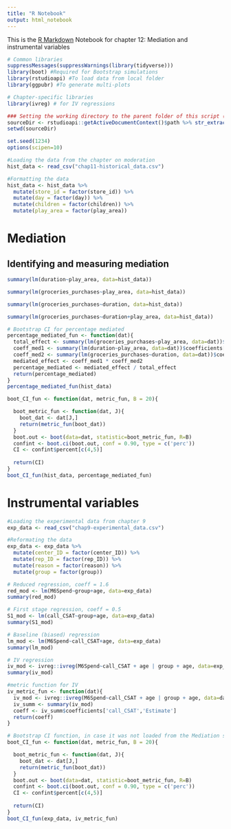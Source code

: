 ```yaml
---
title: "R Notebook"
output: html_notebook
---
```


This is the [R Markdown](http://rmarkdown.rstudio.com) Notebook for chapter 12: Mediation and instrumental variables

```r
# Common libraries
suppressMessages(suppressWarnings(library(tidyverse)))
library(boot) #Required for Bootstrap simulations
library(rstudioapi) #To load data from local folder
library(ggpubr) #To generate multi-plots

# Chapter-specific libraries
library(ivreg) # for IV regressions

### Setting the working directory to the parent folder of this script (Rstudio only)
sourceDir <- rstudioapi::getActiveDocumentContext()$path %>% str_extract("^.+/")
setwd(sourceDir)

set.seed(1234)
options(scipen=10)
```

```r
#Loading the data from the chapter on moderation
hist_data <- read_csv("chap11-historical_data.csv")

#Formatting the data
hist_data <- hist_data %>%
  mutate(store_id = factor(store_id)) %>%
  mutate(day = factor(day)) %>%
  mutate(children = factor(children)) %>%
  mutate(play_area = factor(play_area))
```

# Mediation

## Identifying and measuring mediation

```r
summary(lm(duration~play_area, data=hist_data))
```


```r
summary(lm(groceries_purchases~play_area, data=hist_data))
```


```r
summary(lm(groceries_purchases~duration, data=hist_data))
```

```r
summary(lm(groceries_purchases~duration+play_area, data=hist_data))
```

```r
# Bootstrap CI for percentage mediated 
percentage_mediated_fun <- function(dat){
  total_effect <- summary(lm(groceries_purchases~play_area, data=dat))$coefficients['play_area1', 'Estimate']
  coeff_med1 <- summary(lm(duration~play_area, data=dat))$coefficients['play_area1', 'Estimate']
  coeff_med2 <- summary(lm(groceries_purchases~duration, data=dat))$coefficients['duration', 'Estimate']
  mediated_effect <- coeff_med1 * coeff_med2
  percentage_mediated <- mediated_effect / total_effect
  return(percentage_mediated)
}
percentage_mediated_fun(hist_data)
```

```r
boot_CI_fun <- function(dat, metric_fun, B = 20){

  boot_metric_fun <- function(dat, J){
    boot_dat <- dat[J,]
    return(metric_fun(boot_dat))
  }
  boot.out <- boot(data=dat, statistic=boot_metric_fun, R=B)
  confint <- boot.ci(boot.out, conf = 0.90, type = c('perc'))
  CI <- confint$percent[c(4,5)]
  
  return(CI)
}
boot_CI_fun(hist_data, percentage_mediated_fun)
```

# Instrumental variables

```r
#Loading the experimental data from chapter 9
exp_data <- read_csv("chap9-experimental_data.csv")

#Reformating the data
exp_data <- exp_data %>%
  mutate(center_ID = factor(center_ID)) %>%
  mutate(rep_ID = factor(rep_ID)) %>%
  mutate(reason = factor(reason)) %>%
  mutate(group = factor(group)) 
```

```r
# Reduced regression, coeff = 1.6
red_mod <- lm(M6Spend~group+age, data=exp_data)
summary(red_mod)
```

```r
# First stage regression, coeff = 0.5
S1_mod <- lm(call_CSAT~group+age, data=exp_data)
summary(S1_mod)
```


```r
# Baseline (biased) regression
lm_mod <- lm(M6Spend~call_CSAT+age, data=exp_data)
summary(lm_mod)
```

```r
# IV regression
iv_mod <- ivreg::ivreg(M6Spend~call_CSAT + age | group + age, data=exp_data)
summary(iv_mod)
```

```r
#metric function for IV
iv_metric_fun <- function(dat){
  iv_mod <- ivreg::ivreg(M6Spend~call_CSAT + age | group + age, data=dat)
  iv_summ <- summary(iv_mod)
  coeff <- iv_summ$coefficients['call_CSAT','Estimate']
  return(coeff)
}

# Bootstrap CI function, in case it was not loaded from the Mediation section
boot_CI_fun <- function(dat, metric_fun, B = 20){

  boot_metric_fun <- function(dat, J){
    boot_dat <- dat[J,]
    return(metric_fun(boot_dat))
  }
  boot.out <- boot(data=dat, statistic=boot_metric_fun, R=B)
  confint <- boot.ci(boot.out, conf = 0.90, type = c('perc'))
  CI <- confint$percent[c(4,5)]
  
  return(CI)
}
boot_CI_fun(exp_data, iv_metric_fun)
```